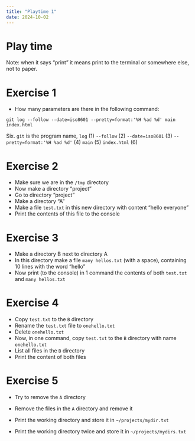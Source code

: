 ```yaml
---
title: "Playtime 1"
date: 2024-10-02
---
```

# Play time


Note: when it says "print" it means print to the terminal or somewhere else, not to paper.

# Exercise 1

- How many parameters are there in the following command:

```shell
git log --follow --date=iso8601 --pretty=format:'%H %ad %d' main index.html
```


::: {.hidden-answer}
Six. `git` is the program name, `log` (1) `--follow` (2) `--date=iso8601` (3) `--pretty=format:'%H %ad %d'` (4) `main` (5) `index.html` (6)
:::


# Exercise 2

- Make sure we are in the `/tmp` directory
- Now make a directory "project"
- Go to directory "project"
- Make a directory "A"
- Make a file `test.txt` in this new directory with content "hello everyone"
- Print the contents of this file to the console


# Exercise 3

- Make a directory B next to directory A
- In this directory make a file `many hellos.txt` (with a space), containing 10 lines with the word "hello"
- Now print (to the console) in 1 command the contents of both `test.txt` and `many hellos.txt`

# Exercise 4

- Copy `test.txt` to the `B` directory
- Rename the `test.txt` file to `onehello.txt`
- Delete `onehello.txt`
- Now, in one command, copy `test.txt` to the `B` directory with name `onehello.txt`
- List all files in the `B` directory
- Print the content of both files

# Exercise 5

- Try to remove the `A` directory
- Remove the files in the `A` directory and remove it

- Print the working directory and store it in `~/projects/mydir.txt`
- Print the working directory twice and store it in `~/projects/mydirs.txt`
